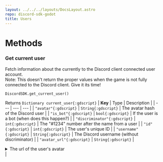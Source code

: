 ```yaml
---
layout: ../../../layouts/DocsLayout.astro
repo: discord-sdk-godot
title: Users
---
```

# Methods

### Get current user
Fetch information about the currently to the Discord client connected user account.<br/>
Note: This doesn't return the proper values when the game is not fully connected to the Discord client. Give it its time!
```gdscript
DiscordSDK.get_current_user()
```

Returns `Dictionary current_user{:gdscript}`
| **Key** | Type | Description |
| --- | --- | --- |
| `"avatar"{:gdscript}` | `String{:gdscript}` | The avatar hash of the Discord user |
| `"is_bot"{:gdscript}` | `bool{:gdscript}` | If the user is a bot (when does this happen?) |
| `"discriminator"{:gdscript}` | `int{:gdscript}` | The "#1234" number after the name from a user |
| `"id"{:gdscript}` | `int{:gdscript}` | The user's unique ID |
| `"username"{:gdscript}` | `String{:gdscript}` | The Discord username (without discriminator) |
| `"avatar_url"{:gdscript}` | `String{:gdscript}` | <details><summary>The url of the user's avatar</summary>also returns the correct url for the [default avatar](https://cdn.discordapp.com/embed/avatars/5.png).<br/>When `avatar` is empty a url will be generated out of `discriminator % 5`. The user avatars are 512x512px and the default avatars 256x256px </details> |